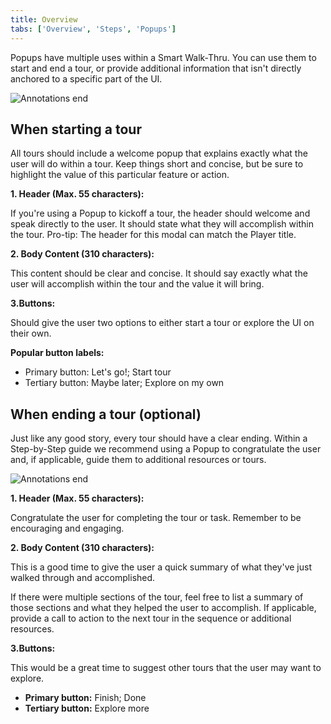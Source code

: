 ```yaml
---
title: Overview
tabs: ['Overview', 'Steps', 'Popups']
---
```


<PageDescription>

  Popups have multiple uses within a Smart Walk-Thru. You can use them to start and end a tour, or provide additional information that isn't directly anchored to a specific part of the UI.

</PageDescription>

<Row>
  <Column colLg={8}>

![Annotations end](images/WalkMe-SWT-popups-1.png)

  </Column>
</Row>

## When starting a tour 

All tours should include a welcome popup that explains exactly what the user will do within a tour. Keep things short and concise, but be sure to highlight the value of this particular feature or action.

**1. Header (Max. 55 characters):**

If you're using a Popup to kickoff a tour, the header should welcome and speak directly to the user. It should state what they will accomplish within the tour. Pro-tip: The header for this modal can match the Player title.

**2. Body Content (310 characters):**

This content should be clear and concise. It should say exactly what the user will accomplish within the tour and the value it will bring.

**3.Buttons:**

Should give the user two options to either start a tour or explore the UI on their own.

**Popular button labels:**

* Primary button: Let's go!; Start tour 
* Tertiary button: Maybe later; Explore on my own

## When ending a tour (optional)

Just like any good story, every tour should have a clear ending. Within a Step-by-Step guide we recommend using a Popup to congratulate the user and, if applicable, guide them to additional resources or tours.

<Row>
  <Column colLg={8}>

![Annotations end](images/WalkMe-SWT-popups-2.png)

  </Column>
</Row>

**1. Header (Max. 55 characters):**

Congratulate the user for completing the tour or task. Remember to be encouraging and engaging.

**2. Body Content (310 characters):**

This is a good time to give the user a quick summary of what they've just walked through and accomplished.

If there were multiple sections of the tour, feel free to list a summary of those sections and what they helped the user to accomplish. If applicable, provide a call to action to the next tour in the sequence or additional resources.

**3.Buttons:**

This would be a great time to suggest other tours that the user may want to explore.

* **Primary button:** Finish; Done
* **Tertiary button:** Explore more
